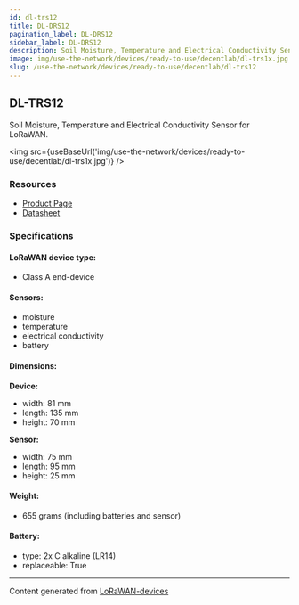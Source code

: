 ```yaml
---
id: dl-trs12
title: DL-DRS12
pagination_label: DL-DRS12
sidebar_label: DL-DRS12
description: Soil Moisture, Temperature and Electrical Conductivity Sensor for LoRaWAN
image: img/use-the-network/devices/ready-to-use/decentlab/dl-trs1x.jpg
slug: /use-the-network/devices/ready-to-use/decentlab/dl-trs12
---
```



## DL-TRS12

Soil Moisture, Temperature and Electrical Conductivity Sensor for LoRaWAN.

<img src={useBaseUrl('img/use-the-network/devices/ready-to-use/decentlab/dl-trs1x.jpg')} />

### Resources

- [Product Page](https://www.decentlab.com/products/soil-moisture-temperature-and-electrical-conductivity-sensor-for-lorawan)
- [Datasheet](https://cdn.decentlab.com/download/datasheets/Decentlab-DL-TRS12-datasheet.pdf)

### Specifications

#### LoRaWAN device type:

- Class A end-device

#### Sensors:

- moisture
- temperature
- electrical conductivity
- battery

#### Dimensions:

**Device:**

- width: 81 mm
- length: 135 mm
- height: 70 mm

**Sensor:**

- width: 75 mm
- length: 95 mm
- height: 25 mm

#### Weight:

- 655 grams (including batteries and sensor)

#### Battery:

- type: 2x C alkaline (LR14)
- replaceable: True

---

Content generated from [LoRaWAN-devices](https://github.com/TheThingsNetwork/lorawan-devices)
